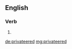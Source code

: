 ==English==

===Verb===
{{head|en|verb form}}

# {{en-past of|privateer}}

[[de:privateered]]
[[mg:privateered]]